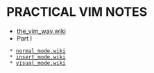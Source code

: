 = PRACTICAL VIM NOTES =

* [[the_vim_way.wiki]]
* Part I
  * [[normal_mode.wiki]]
  * [[insert_mode.wiki]]
  * [[visual_mode.wiki]]

